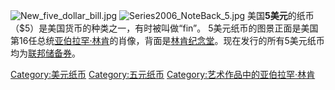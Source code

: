 {{Unreferenced|time=2020-01-24T01:38:14+00:00}}
[[Image:New_five_dollar_bill.jpg|thumb]]
[[Image:Series2006_NoteBack_5.jpg|thumb]]
美国'''5美元'''的纸币（$5）是美国货币的种类之一，有时被叫做“fin”。 5美元纸币的图景正面是美国第16任总统[[亚伯拉罕·林肯|亚伯拉罕·林肯]]的肖像，背面是[[林肯纪念堂|林肯纪念堂]]。现在发行的所有5美元纸币均为[[联邦储备券|联邦储备券]]。 

{{US currency and coinage}}

[[Category:美元纸币|Category:美元纸币]]
[[Category:五元纸币|Category:五元纸币]]
[[Category:艺术作品中的亚伯拉罕·林肯|Category:艺术作品中的亚伯拉罕·林肯]]
{{money-stub}}